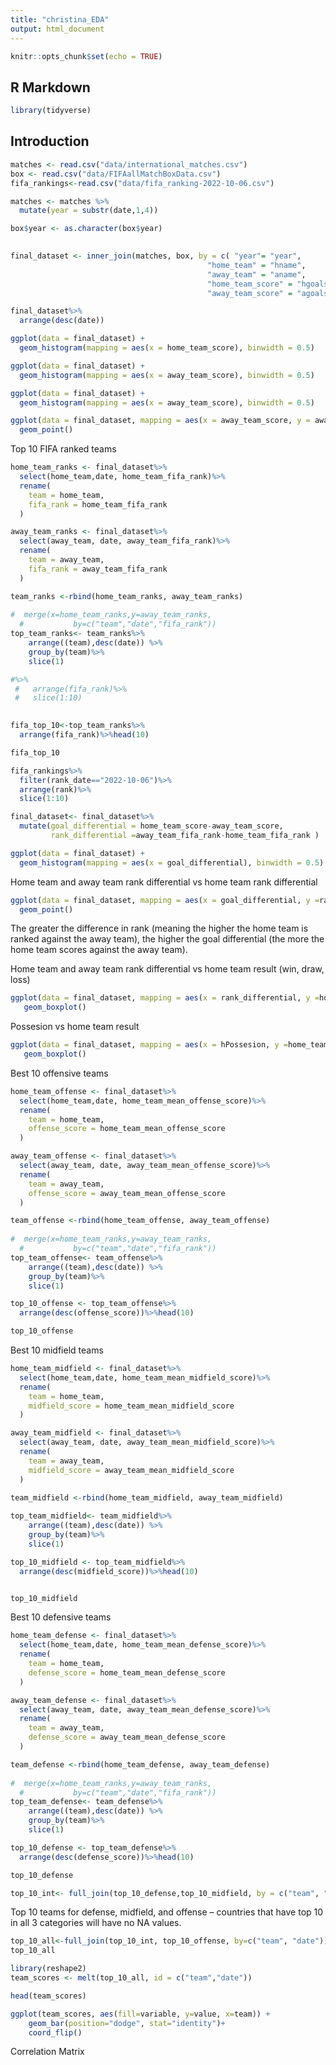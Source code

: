 ```yaml
---
title: "christina_EDA"
output: html_document
---
```


```r
knitr::opts_chunk$set(echo = TRUE)
```

## R Markdown

```r
library(tidyverse)
```

## Introduction


```r
matches <- read.csv("data/international_matches.csv")
box <- read.csv("data/FIFAallMatchBoxData.csv")
fifa_rankings<-read.csv("data/fifa_ranking-2022-10-06.csv")
```


```r
matches <- matches %>% 
  mutate(year = substr(date,1,4))

box$year <- as.character(box$year)
  

final_dataset <- inner_join(matches, box, by = c( "year"= "year",
                                            "home_team" = "hname", 
                                            "away_team" = "aname", 
                                            "home_team_score" = "hgoals", 
                                            "away_team_score" = "agoals"))

```

```r
final_dataset%>%
  arrange(desc(date))
```


```r
ggplot(data = final_dataset) +
  geom_histogram(mapping = aes(x = home_team_score), binwidth = 0.5)
```

```r
ggplot(data = final_dataset) +
  geom_histogram(mapping = aes(x = away_team_score), binwidth = 0.5)
```
```r
ggplot(data = final_dataset) +
  geom_histogram(mapping = aes(x = away_team_score), binwidth = 0.5)
```



```r
ggplot(data = final_dataset, mapping = aes(x = away_team_score, y = away_team_fifa_rank)) + 
  geom_point()
```


Top 10 FIFA ranked teams 

```r
home_team_ranks <- final_dataset%>%
  select(home_team,date, home_team_fifa_rank)%>%
  rename(
    team = home_team, 
    fifa_rank = home_team_fifa_rank
  )

away_team_ranks <- final_dataset%>%
  select(away_team, date, away_team_fifa_rank)%>%
  rename(
    team = away_team, 
    fifa_rank = away_team_fifa_rank
  )

team_ranks <-rbind(home_team_ranks, away_team_ranks)
  
#  merge(x=home_team_ranks,y=away_team_ranks, 
  #           by=c("team","date","fifa_rank"))
top_team_ranks<- team_ranks%>%
    arrange((team),desc(date)) %>%
    group_by(team)%>%
    slice(1) 

#%>%
 #   arrange(fifa_rank)%>% 
 #   slice(1:10)
  

fifa_top_10<-top_team_ranks%>%
  arrange(fifa_rank)%>%head(10)

fifa_top_10
```


```r
fifa_rankings%>%
  filter(rank_date=="2022-10-06")%>%
  arrange(rank)%>%
  slice(1:10)
```


```r
final_dataset<- final_dataset%>%
  mutate(goal_differential = home_team_score-away_team_score,
         rank_differential =away_team_fifa_rank-home_team_fifa_rank )
```


```r
ggplot(data = final_dataset) +
  geom_histogram(mapping = aes(x = goal_differential), binwidth = 0.5)
```


Home team and away team rank differential vs home team rank differential

```r
ggplot(data = final_dataset, mapping = aes(x = goal_differential, y =rank_differential)) + 
  geom_point()
```
The greater the difference in rank (meaning the higher the home team is ranked against the away team), the higher the goal differential (the more the home team scores against the away team). 

Home team and away team rank differential vs home team result (win, draw, loss)

```r
ggplot(data = final_dataset, mapping = aes(x = rank_differential, y =home_team_result)) + 
   geom_boxplot()
```

Possesion vs home team result

```r
ggplot(data = final_dataset, mapping = aes(x = hPossesion, y =home_team_result)) + 
   geom_boxplot()
```



Best 10 offensive teams 

```r
home_team_offense <- final_dataset%>%
  select(home_team,date, home_team_mean_offense_score)%>%
  rename(
    team = home_team, 
    offense_score = home_team_mean_offense_score
  )

away_team_offense <- final_dataset%>%
  select(away_team, date, away_team_mean_offense_score)%>%
  rename(
    team = away_team, 
    offense_score = away_team_mean_offense_score
  )

team_offense <-rbind(home_team_offense, away_team_offense)
  
#  merge(x=home_team_ranks,y=away_team_ranks, 
  #           by=c("team","date","fifa_rank"))
top_team_offense<- team_offense%>%
    arrange((team),desc(date)) %>%
    group_by(team)%>%
    slice(1) 

top_10_offense <- top_team_offense%>%
  arrange(desc(offense_score))%>%head(10)

top_10_offense
```


Best 10 midfield teams 
```r
home_team_midfield <- final_dataset%>%
  select(home_team,date, home_team_mean_midfield_score)%>%
  rename(
    team = home_team, 
    midfield_score = home_team_mean_midfield_score
  )

away_team_midfield <- final_dataset%>%
  select(away_team, date, away_team_mean_midfield_score)%>%
  rename(
    team = away_team, 
    midfield_score = away_team_mean_midfield_score
  )

team_midfield <-rbind(home_team_midfield, away_team_midfield)
  
top_team_midfield<- team_midfield%>%
    arrange((team),desc(date)) %>%
    group_by(team)%>%
    slice(1) 

top_10_midfield <- top_team_midfield%>%
  arrange(desc(midfield_score))%>%head(10)


top_10_midfield
```

Best 10 defensive teams

```r
home_team_defense <- final_dataset%>%
  select(home_team,date, home_team_mean_defense_score)%>%
  rename(
    team = home_team, 
    defense_score = home_team_mean_defense_score
  )

away_team_defense <- final_dataset%>%
  select(away_team, date, away_team_mean_defense_score)%>%
  rename(
    team = away_team, 
    defense_score = away_team_mean_defense_score
  )

team_defense <-rbind(home_team_defense, away_team_defense)
  
#  merge(x=home_team_ranks,y=away_team_ranks, 
  #           by=c("team","date","fifa_rank"))
top_team_defense<- team_defense%>%
    arrange((team),desc(date)) %>%
    group_by(team)%>%
    slice(1) 

top_10_defense <- top_team_defense%>%
  arrange(desc(defense_score))%>%head(10)

top_10_defense 
```


```r
top_10_int<- full_join(top_10_defense,top_10_midfield, by = c("team", "date"))
```

Top 10 teams for defense, midfield, and offense -- countries that have top 10 in all 3 categories will have no NA values. 

```r
top_10_all<-full_join(top_10_int, top_10_offense, by=c("team", "date"))
top_10_all
```

```r
library(reshape2)
team_scores <- melt(top_10_all, id = c("team","date"))

head(team_scores)
```


```r
ggplot(team_scores, aes(fill=variable, y=value, x=team)) + 
    geom_bar(position="dodge", stat="identity")+
    coord_flip()
```

Correlation Matrix 

